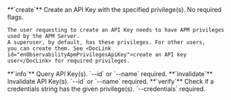 
<DocDefList>
  <DocDefTerm>
    **`create`**
  </DocDefTerm>
  <DocDefDescription>
    Create an API Key with the specified privilege(s). No required flags.

    The user requesting to create an API Key needs to have APM privileges used by the APM Server.
    A superuser, by default, has these privileges. For other users,
    you can create them. See <DocLink id="enObservabilityApmPrivilegesApiKey">create an API key user</DocLink> for required privileges.
  </DocDefDescription>
  <DocDefTerm>
    **`info`**
  </DocDefTerm>
  <DocDefDescription>
    Query API Key(s). `--id` or `--name` required.
  </DocDefDescription>
  <DocDefTerm>
    **`invalidate`**
  </DocDefTerm>
  <DocDefDescription>
    Invalidate API Key(s). `--id` or `--name` required.
  </DocDefDescription>
  <DocDefTerm>
    **`verify`**
  </DocDefTerm>
  <DocDefDescription>
    Check if a credentials string has the given privilege(s).
    `--credentials` required.
  </DocDefDescription>
</DocDefList>
